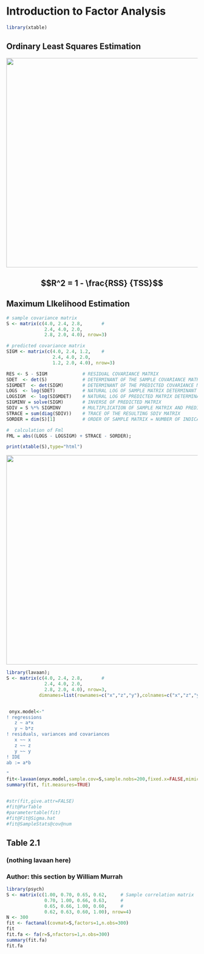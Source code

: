 Introduction to Factor Analysis
========================================================

```r
library(xtable)
```

## Ordinary Least Squares Estimation

<img src="images/coefDet2.png" height="550px" width="900x" />

## $$R^2 = 1 - \frac{RSS} {TSS}$$

## Maximum LIkelihood Estimation

```r
# sample covariance matrix
S <- matrix(c(4.0, 2.4, 2.8,       #
              2.4, 4.0, 2.0,
              2.8, 2.0, 4.0), nrow=3)

# predicted covariance matrix
SIGM <- matrix(c(4.0, 2.4, 1.2,    #
                 2.4, 4.0, 2.0,
                 1.2, 2.0, 4.0), nrow=3)

RES <- S - SIGM             # RESIDUAL COVARIANCE MATRIX
SDET  <- det(S)             # DETERMINANT OF THE SAMPLE COVARIANCE MATRIX
SIGMDET  <- det(SIGM)       # DETERMINANT OF THE PREDICTED COVARIANCE MATRIX
LOGS  <- log(SDET)          # NATURAL LOG OF SAMPLE MATRIX DETERMINANT
LOGSIGM  <- log(SIGMDET)    # NATURAL LOG OF PREDICTED MATRIX DETERMINANT
SIGMINV = solve(SIGM)       # INVERSE OF PREDICTED MATRIX
SDIV = S %*% SIGMINV        # MULTIPLICATION OF SAMPLE MATRIX AND PREDICTED INVERSE
STRACE = sum(diag(SDIV))    # TRACE OF THE RESULTING SDIV MATRIX
SORDER = dim(S)[1]          # ORDER OF SAMPLE MATRIX = NUMBER OF INDICATORS

#  calculation of Fml
FML = abs((LOGS - LOGSIGM) + STRACE - SORDER);

print(xtable(S),type="html")
```




<img src="images/ex1.png" height="550px" width="900px" />

```r
library(lavaan);
S <- matrix(c(4.0, 2.4, 2.8,       #
              2.4, 4.0, 2.0,
              2.8, 2.0, 4.0), nrow=3,
            dimnames=list(rownames=c("x","z","y"),colnames=c("x","z","y")))


 onyx.model<-"
! regressions 
   z ~ a*x
   y ~ b*z
! residuals, variances and covariances
   x ~~ x
   z ~~ z
   y ~~ y
! IDE
ab := a*b 

"
fit<-lavaan(onyx.model,sample.cov=S,sample.nobs=200,fixed.x=FALSE,mimic="EQS")
summary(fit, fit.measures=TRUE)


#str(fit,give.attr=FALSE)
#fit@ParTable
#parametertable(fit)
#fit@Fit@Sigma.hat
#fit@SampleStats@cov@num
```



## Table 2.1
### (nothing lavaan here)
### Author: this section by William Murrah

```r

library(psych)
S <- matrix(c(1.00, 0.70, 0.65, 0.62,     # Sample correlation matrix
              0.70, 1.00, 0.66, 0.63,     #
              0.65, 0.66, 1.00, 0.60,     #
              0.62, 0.63, 0.60, 1.00), nrow=4)
N <- 300
fit <- factanal(covmat=S,factors=1,n.obs=300)
fit
fit.fa <- fa(r=S,nfactors=1,n.obs=300)
summary(fit.fa)
fit.fa
```


```r

```

[id]: images/ex1.png "Title"
